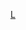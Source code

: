 {{Classification bar|脊索動物門|哺乳類|偶蹄目|鲸河马形亚目|鲸下目|齒鯨小目|海豚總科|海豚科|領航鯨亞科}}
{{Category more}}

[[Category:海豚科|L]]